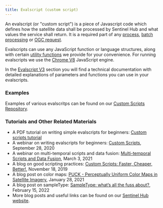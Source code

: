 ```yaml
---
title: Evalscript (custom script)
---
```


An evalscript (or \"custom script\") is a piece of Javascript code which
defines how the satellite data shall be processed by Sentinel Hub and
what values the service shall return. It is a required part of any
[process](/APIs/SentinelHub/Process.qmd), [batch
processing](/APIs/SentinelHub/Batch.qmd) or [OGC
request](/APIs/SentinelHub/OGC.qmd).

Evalscripts can use any JavaScript function or language structures,
along with certain [utility
functions](/APIs/SentinelHub/Evalscript/Functions.qmd) we provide for
your convenience. For running evalscripts we use the [Chrome
V8](https://v8.dev/){target="_blank"} JavaScript engine.

In the [Evalscript V3](/APIs/SentinelHub/Evalscript/V3.qmd) section you
will find a technical documentation with detailed explanations of
parameters and functions you can use in your evalscripts.

### Examples

Examples of various evalscritps can be found on our [Custom Scripts
Repository](https://custom-scripts.sentinel-hub.com/){target="_blank"}.

### Tutorials and Other Related Materials

-   A PDF tutorial on writing simple evalscripts for beginners: [Custom
    scripts
    tutorial](https://www.sentinel-hub.com/explore/education/custom-scripts-tutorial/){target="_blank"}
-   A webinar on writing evalscripts for beginners: [Custom
    Scripts](https://www.youtube.com/watch?v=cgAH2beNYoU){target="_blank"},
    September 28, 2020
-   A webinar on multi-temporal scripts and data fusion: [Multi-temporal
    Scripts and Data
    Fusion](https://www.youtube.com/watch?v=kbw3OyYkbA4){target="_blank"},
    March 3, 2021
-   A blog on good scripting practices: [Custom Scripts: Faster,
    Cheaper,
    Better!](https://medium.com/sentinel-hub/custom-scripts-faster-cheaper-better-83f73894658a){target="_blank"},
    November 18, 2019
-   A blog post on color maps: [PUCK - Perceptually Uniform Color Maps
    in Satellite
    Imagery](https://medium.com/sentinel-hub/perceptually-uniform-color-maps-in-satellite-imagery-3e3e24e30af5){target="_blank"},
    January 28, 2021
-   A blog post on sampleType: [SampleType: what's all the fuss
    about?](https://medium.com/sentinel-hub/sampletype-whats-all-the-fuss-about-d7348b4de647){target="_blank"},
    February 15, 2022
-   More blog posts and useful links can be found on our [Sentinel Hub
    website](https://www.sentinel-hub.com/develop/custom-scripts/){target="_blank"}.
